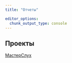 ```yaml
---
title: "Отчеты"

editor_options: 
  chunk_output_type: console
---
```



## Проекты

[МастерСлух](/masterslych.html)




